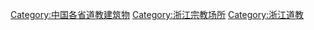 [[Category:中国各省道教建筑物|Category:中国各省道教建筑物]]
[[Category:浙江宗教场所|Category:浙江宗教场所]]
[[Category:浙江道教|Category:浙江道教]]